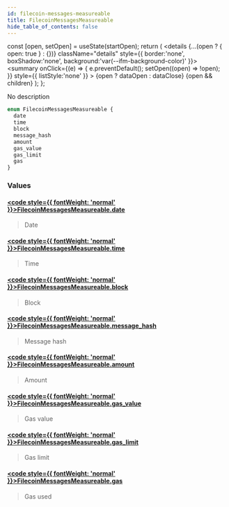 ```yaml
---
id: filecoin-messages-measureable
title: FilecoinMessagesMeasureable
hide_table_of_contents: false
---
```







  const [open, setOpen] = useState(startOpen);
  return (
    <details {...(open ? { open: true } : {})} className="details" style={{ border:'none', boxShadow:'none', background:'var(--ifm-background-color)' }}>
      <summary
        onClick={(e) => {
          e.preventDefault();
          setOpen((open) => !open);
        }}
        style={{ listStyle:'none' }}
      >
      {open ? dataOpen : dataClose}
      </summary>
      {open && children}
    </details>
  );
};








No description


```graphql
enum FilecoinMessagesMeasureable {
  date
  time
  block
  message_hash
  amount
  gas_value
  gas_limit
  gas
}
```




### Values

#### [<code style={{ fontWeight: 'normal' }}>FilecoinMessagesMeasureable.<b>date</b></code>](#)  
> 
> 
> Date
> 

#### [<code style={{ fontWeight: 'normal' }}>FilecoinMessagesMeasureable.<b>time</b></code>](#)  
> 
> 
> Time
> 

#### [<code style={{ fontWeight: 'normal' }}>FilecoinMessagesMeasureable.<b>block</b></code>](#)  
> 
> 
> Block
> 

#### [<code style={{ fontWeight: 'normal' }}>FilecoinMessagesMeasureable.<b>message_hash</b></code>](#)  
> 
> 
> Message hash
> 

#### [<code style={{ fontWeight: 'normal' }}>FilecoinMessagesMeasureable.<b>amount</b></code>](#)  
> 
> 
> Amount
> 

#### [<code style={{ fontWeight: 'normal' }}>FilecoinMessagesMeasureable.<b>gas_value</b></code>](#)  
> 
> 
> Gas value
> 

#### [<code style={{ fontWeight: 'normal' }}>FilecoinMessagesMeasureable.<b>gas_limit</b></code>](#)  
> 
> 
> Gas limit
> 

#### [<code style={{ fontWeight: 'normal' }}>FilecoinMessagesMeasureable.<b>gas</b></code>](#)  
> 
> 
> Gas used
> 



